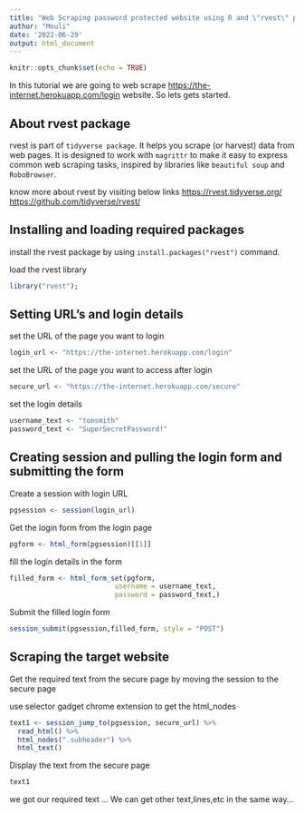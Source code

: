 ---
title: "Web Scraping password protected website using R and \"rvest\" package"
author: "Mouli"
date: '2022-06-29'
output: html_document
---

```{r setup, include=FALSE}
knitr::opts_chunk$set(echo = TRUE)
```

In this tutorial we are going to web scrape <https://the-internet.herokuapp.com/login> website. So lets gets started.

## About rvest package

rvest is part of `tidyverse package`. It helps you scrape (or harvest) data from web pages. It is designed to work with `magrittr` to make it easy to express common web scraping tasks, inspired by libraries like `beautiful soup` and `RoboBrowser`.

know more about rvest by visiting below links 
<https://rvest.tidyverse.org/>   
<https://github.com/tidyverse/rvest/>


## Installing and loading required packages
install the rvest package by using `install.packages("rvest")` command.

load the rvest library
```{r}
library("rvest");
```

## Setting URL's and login details

set the URL of the page you want to login

```{r}
login_url <- "https://the-internet.herokuapp.com/login"
```

set the URL of the page you want to access after login

```{r}
secure_url <- "https://the-internet.herokuapp.com/secure"
```

set the login details
```{r}
username_text <- "tomsmith"
password_text <- "SuperSecretPassword!"
```

## Creating session and pulling the login form and submitting the form

Create a session with login URL

```{r}
pgsession <- session(login_url)
```

Get the login form from the login page

```{r}
pgform <- html_form(pgsession)[[1]]
```

fill the login details in the form

```{r}
filled_form <- html_form_set(pgform,
                          username = username_text,
                          password = password_text,)
```


Submit the filled login form

```{r}
session_submit(pgsession,filled_form, style = "POST")

```

## Scraping the target website

Get the required text from the secure page by moving the session 
to the secure page

use selector gadget chrome extension to get the html_nodes

```{r}
text1 <- session_jump_to(pgsession, secure_url) %>% 
  read_html() %>% 
  html_nodes(".subheader") %>% 
  html_text()
```

Display the text from the secure page

```{r}
text1
```

we got our required text ... We can get other text,lines,etc in the same way...
